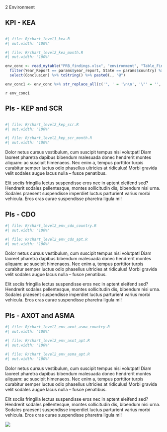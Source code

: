 [2 Environment]{class="fakeh1"}

::: {#container-kea style="clear: both"}

## KPI - KEA

<!-- empty line to ensure next heading leaves enough space -->
<div style="height: 1px"></div>

:::: {#chart-kea class="mychart"}
```r
#| file: R/chart_level1_kea.R
#| out.width: "100%"
```

```r
#| file: R/chart_level2_kea_month.R
#| out.width: "100%"
```
::::

:::: {#concl-kea}
```r
env_conc <- read_mytable("PRB_findings.xlsx", "environment", "Table_Findings_environment") %>% 
  filter(Year_Report == params$year_report, State == params$country) %>% 
  select(Conclusion) %>% toString() %>% paste0(., "@")

env_conc1 <- env_conc %>% str_replace_all(c('", ' = '\n\n', '\"' = '', '\n\n\n' = '\n\n')) %>% str_replace(fixed('c('), '') %>%  str_replace(fixed(')@'), '\n') 
```

`r env_conc1`
::::
:::

::: {#container-kep-scr style="clear: both"}

## PIs - KEP and SCR

<!-- empty line to ensure next heading leaves enough space -->
<div style="height: 1px"></div>

:::: {#chart-kep-scr class="mychart"}
```r
#| file: R/chart_level2_kep_scr.R
#| out.width: "100%"
```

```r
#| file: R/chart_level2_kep_scr_month.R
#| out.width: "100%"
```
::::

:::: {#concl-kep-scr}
Dolor netus cursus vestibulum, cum suscipit tempus nisi volutpat! Diam laoreet pharetra dapibus bibendum malesuada donec hendrerit
montes aliquam: ac suscipit himenaeos. Nec enim a, tempus porttitor turpis curabitur semper luctus odio phasellus ultricies at
ridiculus! Morbi gravida velit sodales augue lacus nulla – fusce penatibus.

Elit sociis fringilla lectus suspendisse eros nec in aptent eleifend sed? Hendrerit sodales pellentesque, montes sollicitudin dis,
bibendum nisi urna. Sodales praesent suspendisse imperdiet luctus parturient varius morbi vehicula. Eros cras curae suspendisse
pharetra ligula mi!
::::
:::

::: {#container-cdo style="clear: both"}

## PIs - CDO

:::: {#chart-cdo class="mychart"}
```r
#| file: R/chart_level2_env_cdo_country.R
#| out.width: "100%"
```

```r
#| file: R/chart_level2_env_cdo_apt.R
#| out.width: "100%"
```
::::

:::: {#concl-cdo}
Dolor netus cursus vestibulum, cum suscipit tempus nisi volutpat! Diam laoreet pharetra dapibus bibendum malesuada donec hendrerit
montes aliquam: ac suscipit himenaeos. Nec enim a, tempus porttitor turpis curabitur semper luctus odio phasellus ultricies at
ridiculus! Morbi gravida velit sodales augue lacus nulla – fusce penatibus.

Elit sociis fringilla lectus suspendisse eros nec in aptent eleifend sed? Hendrerit sodales pellentesque, montes sollicitudin dis,
bibendum nisi urna. Sodales praesent suspendisse imperdiet luctus parturient varius morbi vehicula. Eros cras curae suspendisse
pharetra ligula mi!
::::
:::


::: {#container-axot-asma style="clear: both"}

## PIs - AXOT and ASMA

<!-- empty line to ensure next heading leaves enough space -->
<!-- <div style="height: 1px"></div> -->

:::: {#chart-axot-asma class="mychart"}
```r
#| file: R/chart_level2_env_axot_asma_country.R
#| out.width: "100%"
```

```r
#| file: R/chart_level2_env_axot_apt.R
#| out.width: "100%"
```

```r
#| file: R/chart_level2_env_asma_apt.R
#| out.width: "100%"
```
::::

:::: {#concl-axot-asma}
Dolor netus cursus vestibulum, cum suscipit tempus nisi volutpat! Diam laoreet pharetra dapibus bibendum malesuada donec hendrerit
montes aliquam: ac suscipit himenaeos. Nec enim a, tempus porttitor turpis curabitur semper luctus odio phasellus ultricies at
ridiculus! Morbi gravida velit sodales augue lacus nulla – fusce penatibus.

Elit sociis fringilla lectus suspendisse eros nec in aptent eleifend sed? Hendrerit sodales pellentesque, montes sollicitudin dis,
bibendum nisi urna. Sodales praesent suspendisse imperdiet luctus parturient varius morbi vehicula. Eros cras curae suspendisse
pharetra ligula mi!
::::

![](images/{{< var doc.year_report >}}/{{< var doc.country >}}/env_apt_4.png)

:::